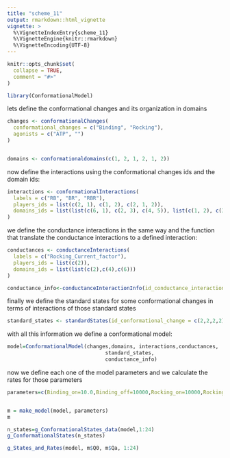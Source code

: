 ```yaml
---
title: "scheme_11"
output: rmarkdown::html_vignette
vignette: >
  %\VignetteIndexEntry{scheme_11}
  %\VignetteEngine{knitr::rmarkdown}
  %\VignetteEncoding{UTF-8}
---
```


```r
knitr::opts_chunk$set(
  collapse = TRUE,
  comment = "#>"
)
```

```r
library(ConformationalModel)

```



lets define the conformational changes and its organization in domains

```r

changes <- conformationalChanges(
  conformational_changes = c("Binding", "Rocking"),
  agonists = c("ATP", "")
)


domains <- conformationaldomains(c(1, 2, 1, 2, 1, 2))

```



now define the interactions using the conformational changes ids and the domain ids: 

```r
interactions <- conformationalInteractions(
  labels = c("RB", "BR", "RBR"),
  players_ids = list(c(2, 1), c(1, 2), c(2, 1, 2)),
  domains_ids = list(list(c(6, 1), c(2, 3), c(4, 5)), list(c(1, 2), c(3, 4), c(5, 6)), list(c(6, 1, 2), c(2, 3, 4), c(4, 5, 6)))
)

```



we define the conductance interactions in the same way and the function that translate the conductance interactions to a defined interaction: 
```r

conductances <- conductanceInteractions(
  labels = c("Rocking_Current_factor"),
  players_ids = list(c(2)),
  domains_ids = list(list(c(2),c(4),c(6)))
)

conductance_info<-conductanceInteractionInfo(id_conductance_interaction = 1,kind = "equilibrium", leakeage_label = "Leakeage_current_ratio")

```


finally we define the standard states for some  conformational changes in terms of interactions of those standard states
```r

standard_states <- standardStates(id_conformational_change = c(2,2,2,2),id_interaction = c(1,2,3,3) ,pos_within_interaction = c(1,2,1,3) ,count =c(1,1,1,1) )

```




with all this information we define a conformational model: 


```r
model=ConformationalModel(changes,domains, interactions,conductances,
                                standard_states,
                                conductance_info)

```



now we define each one of the model parameters and we calculate the rates for those parameters
```r
parameters=c(Binding_on=10.0,Binding_off=10000,Rocking_on=10000,Rocking_off=100,RB=10, RB_0 =1,RB_1= 1, BR=10, BR_0=1, BR_1=1,RBR= 1, RBR_0=1, RBR_1=1, RBR_2=1, Rocking_Current_factor=10, Leakeage_current_ratio=1e-6)


m = make_model(model, parameters)
m
```




```r

n_states=g_ConformationalStates_data(model,1:24)
g_ConformationalStates(n_states)
```


```r
g_States_and_Rates(model, m$Q0, m$Qa, 1:24)
```

